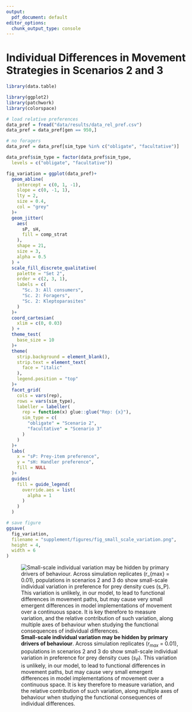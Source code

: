 ```yaml
---
output:
  pdf_document: default
editor_options:
  chunk_output_type: console
---
```


# Individual Differences in Movement Strategies in Scenarios 2 and 3

```r
library(data.table)

library(ggplot2)
library(patchwork)
library(colorspace)
```

```r
# load relative preferences
data_pref = fread("data/results/data_rel_pref.csv")
data_pref = data_pref[gen == 950,]

# no foragers
data_pref = data_pref[sim_type %in% c("obligate", "facultative")]

data_pref$sim_type = factor(data_pref$sim_type, 
  levels = c("obligate", "facultative"))
```

```r
fig_variation = ggplot(data_pref)+
  geom_abline(
    intercept = c(0, 1, -1),
    slope = c(0, -1, 1),
    lty = 2,
    size = 0.4,
    col = "grey"
  )+
  geom_jitter(
    aes(
      sP, sH, 
      fill = comp_strat
    ),
    shape = 21,
    size = 3,
    alpha = 0.5
  ) +
  scale_fill_discrete_qualitative(
    palette = "Set 2",
    order = c(2, 3, 1),
    labels = c(
      "Sc. 3: All consumers",
      "Sc. 2: Foragers",
      "Sc. 2: Kleptoparasites"
    )
  )+
  coord_cartesian(
    xlim = c(0, 0.03)
  ) +
  theme_test(
    base_size = 10
  )+
  theme(
    strip.background = element_blank(),
    strip.text = element_text(
      face = "italic"
    ),
    legend.position = "top"
  )+
  facet_grid(
    cols = vars(rep),
    rows = vars(sim_type),
    labeller = labeller(
      rep = function(x) glue::glue("Rep: {x}"),
      sim_type = c(
        "obligate" = "Scenario 2",
        "facultative" = "Scenario 3"
      )
    )
  )+
  labs(
    x = "sP: Prey-item preference",
    y = "sH: Handler preference",
    fill = NULL
  )+
  guides(
    fill = guide_legend(
      override.aes = list(
        alpha = 1
      )
    )
  )

# save figure
ggsave(
  fig_variation,
  filename = "supplement/figures/fig_small_scale_variation.png",
  height = 4,
  width = 6
)
```

![**Small-scale individual variation may be hidden by primary drivers of behaviour**. Across simulation replicates ($r_{max}$ = 0.01), populations in scenarios 2 and 3 do show small-scale individual variation in preference for prey density cues ($s_P$). This variation is unlikely, in our model, to lead to functional differences in movement paths, but may cause very small emergent differences in model implementations of movement over a continuous space. It is key therefore to measure variation, and the relative contribution of such variation, along multiple axes of behaviour when studying the functional consequences of individual differences.]("figures/fig_small_scale_variation.png")

\newpage
